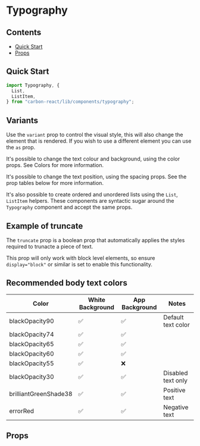 
<Meta title="Typography" component={Typography} />

# Typography

## Contents

- [Quick Start](#quick-start)
- [Props](#props)

## Quick Start

```javascript
import Typography, {
  List,
  ListItem,
} from "carbon-react/lib/components/typography";
```

## Variants

Use the `variant` prop to control the visual style, this will also change the element that is rendered. If you wish to
use a different element you can use the `as` prop.

It's possible to change the text colour and background, using the color props. See <LinkTo kind="Documentation/Colors" name="page" story="page">Colors</LinkTo> for more information.

It's possible to change the text position, using the spacing props. See the prop tables below for more information.

It's also possible to create ordered and unordered lists using the `List`, `ListItem` helpers. These components are syntactic sugar around the `Typography` component and accept the same props.

<Canvas>
  <Story name="variants" story={stories.VariantsStory} />
</Canvas>

## Example of truncate

The `truncate` prop is a boolean prop that automatically applies the styles required to trunacte a piece of text.

This prop will only work with block level elements, so ensure `display="block"` or similar is set to enable this functionality.

<Canvas>
  <Story name="truncate" story={stories.TruncateStory} />
</Canvas>

## Recommended body text colors

| Color                 | White Background | App Background | Notes              |
| --------------------- | ---------------- | -------------- | ------------------ |
| blackOpacity90        | ✅               | ✅             | Default text color |
| blackOpacity74        | ✅               | ✅             |                    |
| blackOpacity65        | ✅               | ✅             |                    |
| blackOpacity60        | ✅               | ✅             |                    |
| blackOpacity55        | ✅               | ❌             |                    |
| blackOpacity30        | ✅               | ✅             | Disabled text only |
| brilliantGreenShade38 | ✅               | ✅             | Positive text      |
| errorRed              | ✅               | ✅             | Negative text      |

## Props

<StyledSystemProps of={Typography} noHeader spacing />

